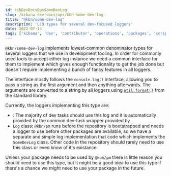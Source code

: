 ---
id: kibDevDocsOpsSomeDevLog
slug: /kibana-dev-docs/ops/kbn-some-dev-log
title: "@kbn/some-dev-log"
description: 'LCD types for several dev-focused loggers'
date: 2022-07-14
tags: ['kibana', 'dev', 'contributor', 'operations', 'packages', 'scripts', 'logging']
---

`@kbn/some-dev-log` implements lowest-common denominator types for several loggers that we use in development tooling. In order for commonly used tools to accept either log instance we need a common interface for them to implement which gives enough functionality to get the job done but doesn't require implementing a bunch of fancy features in all loggers.

The interface mostly follows the `console.log()` interface, allowing you to pass a string as the first argument and then anything afterwards. The arguments are converted to a string by all loggers using [`util.format()`](https://nodejs.org/api/util.html#utilformatformat-args) from the standard library.

Currently, the loggers implementing this type are:

 - <DocLink id="kibDevDocsToolingLog" />: The majority of dev tasks should use this log and it is automatically provided by the common dev-task wrapper provided by <DocLink id="kibDevDocsOpsDevCliRunner" />.
 - <DocLink id="kibDevDocsOpsKbnPm"/> `Log` class: `@kbn/pm` runs before the repository is bootstrapped and needs a logger to use before other packages are available, so we have a separate and simple log implementation that code which implements the `SomeDevLog` class. Other code in the repository should rarely need to use this class or even know of it's existance.

Unless your package needs to be used by `@kbn/pm` there is little reason you should need to use this type, but it might be a good idea to use this type if there's a chance we might need to use your package in the future.

